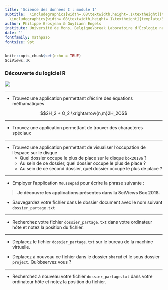 ```yaml
---
title: 'Science des données I : module 1'
subtitle:  \includegraphics[width=.08\textwidth,height=.1\textheight]{template/biodatascience.png}
  \includegraphics[width=.08\textwidth,height=.1\textheight]{template/SciViews-logo.pdf} \vfill Découverte de la SciViews Box 2018
author: Philippe Grosjean & Guyliann Engels
institute: Université de Mons, Belgique\break Laboratoire d'Écologie numérique des Milieux aquatiques\break \includegraphics[width=.08\textwidth,height=.1\textheight]{template/EcoNum-logo.pdf} \break \url{http://biodatascience-course.sciviews.org} \break \url{Philippe.Grosjean@umons.ac.be}, \url{Guyliann.Engels@umons.ac.be}
date: ''
fontfamily: mathpazo
fontsize: 9pt
---
```




```r
knitr::opts_chunk$set(echo = TRUE)
SciViews::R
```

### Découverte du logiciel R

![](../image/sdd1_01/desktop.png)

___

- Trouvez une application permettant d'écrire des équations méthamatiques

$$2H_2 + O_2 \xrightarrow{n,m}2H_2O$$

___

- Trouvez une application permettant de trouver des charactères spéciaux

___

- Trouvez une application permettant de visualiser l'occupation de l'espace sur le disque 
    + Quel dossier occupe le plus de place sur le disque `box2018a` ? 
    + Au sein de ce dossier, quel dossier occupe le plus de place ?
    + Au sein de ce second dossier, quel dossier occupe le plus de place ? 
    
___

- Employer l'application `Moussepad` pour écrire la phrase suivante :

> **Je découvre les applications présentes dans la SciViews Box 2018.**

- Sauvegardez votre fichier dans le dossier document avec le nom suivant `dossier_partage.txt`

___

- Recherchez votre fichier `dossier_partage.txt` dans votre ordinateur hôte et notez la position du fichier.

___

- Déplacez le fichier `dossier_partage.txt` sur le bureau de la machine virtuelle.

- Déplacez à nouveau ce fichier dans le dossier `shared` et le sous dossier `project`. Qu'observez vous ? 

___

- Recherchez à nouveau votre fichier `dossier_partage.txt` dans votre ordinateur hôte et notez la position du fichier.

